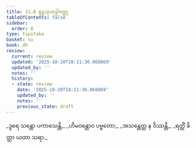 ```yaml
---
title: 21.8 စူဠသုဘဒ္ဒါဝတ္ထု
tableOfContents: false
sidebar:
  order: 8
type: tipitaka
basket: su
book: dh
review:
  current: review
  updated: '2025-10-20T18:11:36.068869'
  updated_by: ''
  notes: ''
  history:
  - state: review
    date: '2025-10-20T18:11:36.068869'
    updated_by: ''
    notes: ''
    previous_state: draft
---
```



<DynamicBreadcrumb />


<ReviewStatus review={frontmatter.review} showDetails={true} />

<HypothesisAnnotation frontmatter={frontmatter} />

<Division number="304" book="dh" e="ch" v="18" p="56">

<Paragraph number="327" type="verses" book="dh">
_ဒူရေ သန္တော ပကာသေန္တိ,_  
_ဟိမဝန္တောဝ ပဗ္ဗတော;_  
_အသန္တေတ္ထ န ဒိဿန္တိ,_  
_ရတ္တိံ ခိတ္တာ ယထာ သရာ._
</Paragraph>
</Division>